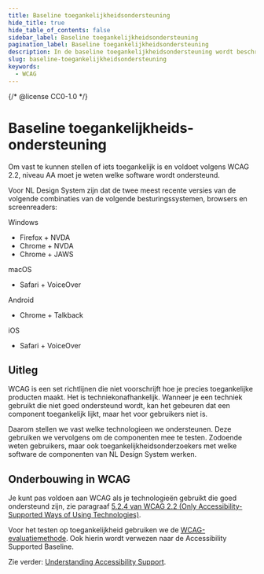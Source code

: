 ```yaml
---
title: Baseline toegankelijkheidsondersteuning
hide_title: true
hide_table_of_contents: false
sidebar_label: Baseline toegankelijkheidsondersteuning
pagination_label: Baseline toegankelijkheidsondersteuning
description: In de baseline toegankelijkheidsondersteuning wordt beschreven welke besturingssytemen, browsers en hulpapparatuur worden ondersteund.
slug: baseline-toegankelijkheidsondersteuning
keywords:
  - WCAG
---
```


{/* @license CC0-1.0 */}

# Baseline toegankelijkheids-ondersteuning

Om vast te kunnen stellen of iets toegankelijk is en voldoet volgens WCAG 2.2, niveau AA moet je weten welke software wordt ondersteund.

Voor NL Design System zijn dat de twee meest recente versies van de volgende combinaties van de volgende besturingssystemen, browsers en screenreaders:

Windows

- Firefox + NVDA
- Chrome + NVDA
- Chrome + JAWS

macOS

- Safari + VoiceOver

Android

- Chrome + Talkback

iOS

- Safari + VoiceOver

## Uitleg

WCAG is een set richtlijnen die niet voorschrijft hoe je precies toegankelijke producten maakt. Het is techniekonafhankelijk. Wanneer je een techniek gebruikt die niet goed ondersteund wordt, kan het gebeuren dat een component toegankelijk lijkt, maar het voor gebruikers niet is.

Daarom stellen we vast welke technologieen we ondersteunen. Deze gebruiken we vervolgens om de componenten mee te testen. Zodoende weten gebruikers, maar ook toegankelijkheidsonderzoekers met welke software de componenten van NL Design System werken.

## Onderbouwing in WCAG

Je kunt pas voldoen aan WCAG als je technologieën gebruikt die goed ondersteund zijn, zie paragraaf <span lang="en">[5.2.4 van WCAG 2.2 (Only Accessibility-Supported Ways of Using Technologies)](https://www.w3.org/TR/WCAG22/#cc4)</span>.

Voor het testen op toegankelijkheid gebruiken we de [WCAG-evaluatiemethode](https://www.w3.org/TR/WCAG-EM/#step1c). Ook hierin wordt verwezen naar de <span lang="en">Accessibility Supported Baseline</span>.

Zie verder: <span lang="en">[Understanding Accessibility Support](https://www.w3.org/WAI/WCAG22/Understanding/conformance#accessibility-support)</span>.
